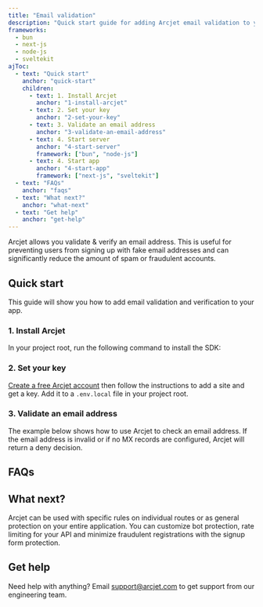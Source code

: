 ```yaml
---
title: "Email validation"
description: "Quick start guide for adding Arcjet email validation to your Next.js, Node.js, Bun, or SvelteKit app."
frameworks:
  - bun
  - next-js
  - node-js
  - sveltekit
ajToc:
  - text: "Quick start"
    anchor: "quick-start"
    children:
      - text: 1. Install Arcjet
        anchor: "1-install-arcjet"
      - text: 2. Set your key
        anchor: "2-set-your-key"
      - text: 3. Validate an email address
        anchor: "3-validate-an-email-address"
      - text: 4. Start server
        anchor: "4-start-server"
        framework: ["bun", "node-js"]
      - text: 4. Start app
        anchor: "4-start-app"
        framework: ["next-js", "sveltekit"]
  - text: "FAQs"
    anchor: "faqs"
  - text: "What next?"
    anchor: "what-next"
  - text: "Get help"
    anchor: "get-help"
---
```



Arcjet allows you validate & verify an email address. This is useful for
preventing users from signing up with fake email addresses and can significantly
reduce the amount of spam or fraudulent accounts.

<WhatIsArcjet />

## Quick start

This guide will show you how to add email validation and verification to
your <FrameworkName client:load /> app.

### 1. Install Arcjet

In your project root, run the following command to install the SDK:

<SlotByFramework client:load>
  <Step1Bun slot="bun" />
  <Step1NextJs slot="next-js" />
  <Step1NodeJs slot="node-js" />
  <Step1SvelteKit slot="sveltekit" />
</SlotByFramework>

### 2. Set your key

[Create a free Arcjet account](https://app.arcjet.com) then follow the
instructions to add a site and get a key. Add it to a `.env.local` file in your
project root.

<SlotByFramework client:load>
  <Step2SetEnv slot="bun" />
  <Step2 slot="next-js" />
  <Step2SetEnv slot="node-js" />
  <Step2 slot="sveltekit" />
</SlotByFramework>

### 3. Validate an email address

The example below shows how to use Arcjet to check an email address. If the
email address is invalid or if no MX records are configured, Arcjet will return
a deny decision.

<SlotByFramework client:load>
  <Step3Bun slot="bun" />
  <Step3NextJs slot="next-js" />
  <Step3NodeJs slot="node-js" />
  <Step3SvelteKit slot="sveltekit" />
</SlotByFramework>

<SlotByFramework client:load>
  <Step4Bun slot="bun" />
  <Step4 slot="next-js" />
  <Step4NodeJs slot="node-js" />
  <Step4SvelteKit slot="sveltekit" />
</SlotByFramework>

## FAQs

<FAQs />

## What next?

Arcjet can be used with specific rules on individual routes or as general
protection on your entire application. You can customize bot protection, rate
limiting for your API and minimize fraudulent registrations with the signup form
protection.

<CardGrid>
  <LinkCard
    title="Email validation reference"
    href="/email-validation/reference"
    description="Full details about email validation."
  ></LinkCard>
  <LinkCard
    title="Testing"
    href="/testing"
    description="Write tests for your rules."
  />
</CardGrid>

## Get help

Need help with anything? Email support@arcjet.com to get support from our
engineering team.

<Comments />
